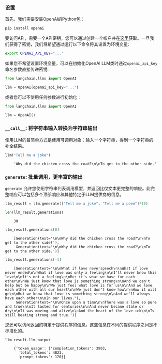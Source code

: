 ### 设置

首先，我们需要安装OpenAI的Python包：

```bash
pip install openai
```

要访问API，需要一个API密钥，您可以通过创建一个帐户并在[这里](https://platform.openai.com/account/api-keys)获取。一旦我们获得了密钥，我们将希望通过运行以下命令将其设置为环境变量:

```bash
export OPENAI_API_KEY="..."
```

如果您不希望设置环境变量，可以在初始化OpenAI LLM类时通过`openai_api_key`命名参数直接传递密钥:

```python
from langchain.llms import OpenAI

llm = OpenAI(openai_api_key="...")
```

或者您可以不使用任何参数进行初始化：
```python
from langchain.llms import OpenAI

llm = OpenAI()
```

### `__call__`: 将字符串输入转换为字符串输出
使用LLM的最简单方式是使用可调用对象：输入一个字符串，得到一个字符串的补全结果。

```python
llm("Tell me a joke")
```

<CodeOutputBlock lang="python">

```
    'Why did the chicken cross the road?\n\nTo get to the other side.'
```

</CodeOutputBlock>

### `generate`: 批量调用，更丰富的输出
`generate` 允许您使用字符串列表调用模型，并返回比仅文本更完整的响应。此完整响应可以包括多个顶部响应和其他特定于LLM提供商的信息。

```python
llm_result = llm.generate(["Tell me a joke", "Tell me a poem"]*15)
```


```python
len(llm_result.generations)
```

<CodeOutputBlock lang="python">

```
    30
```

</CodeOutputBlock>


```python
llm_result.generations[0]
```

<CodeOutputBlock lang="python">

```
    [Generation(text='\n\nWhy did the chicken cross the road?\n\nTo get to the other side!'),
     Generation(text='\n\nWhy did the chicken cross the road?\n\nTo get to the other side.')]
```

</CodeOutputBlock>


```python
llm_result.generations[-1]
```

<CodeOutputBlock lang="python">

```
    [Generation(text="\n\nWhat if love neverspeech\n\nWhat if love never ended\n\nWhat if love was only a feeling\n\nI'll never know this love\n\nIt's not a feeling\n\nBut it's what we have for each other\n\nWe just know that love is something strong\n\nAnd we can't help but be happy\n\nWe just feel what love is for us\n\nAnd we love each other with all our heart\n\nWe just don't know how\n\nHow it will go\n\nBut we know that love is something strong\n\nAnd we'll always have each other\n\nIn our lives."),
     Generation(text='\n\nOnce upon a time\n\nThere was a love so pure and true\n\nIt lasted for centuries\n\nAnd never became stale or dry\n\nIt was moving and alive\n\nAnd the heart of the love-ick\n\nIs still beating strong and true.')]
```

</CodeOutputBlock>

您还可以访问返回的特定于提供程序的信息。这些信息在不同的提供程序之间是不标准化的。


```python
llm_result.llm_output
```

<CodeOutputBlock lang="python">

```
    {'token_usage': {'completion_tokens': 3903,
      'total_tokens': 4023,
      'prompt_tokens': 120}}
```

</CodeOutputBlock>
